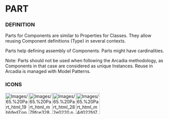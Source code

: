 
= PART =

=== DEFINITION ===

Parts for Components are similar to Properties for Classes. They allow reusing Component definitions (Type) in several contexts.


Parts help defining assembly of Components. Parts might have cardinalities.


Note: Parts should not be used when following the Arcadia methodology, as Components in that case are considered as unique Instances. Reuse in Arcadia is managed with Model Patterns.


=== ICONS ===

[[Image:Images/65.%20Part_html_19bbfed7.png|75x66px]][[Image:Images/65.%20Part_html_m79fce328.png|75x66px]][[Image:Images/65.%20Part_html_282e0220.png|75x66px]][[Image:Images/65.%20Part_html_m4d022fd7.png|75x66px]]


<br>
<br>


<br>

